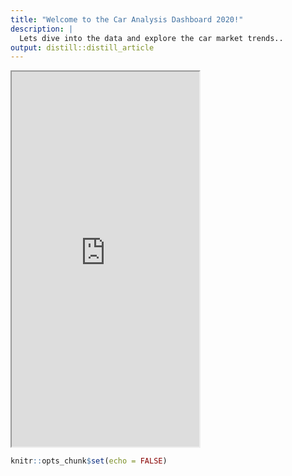 ```yaml
---
title: "Welcome to the Car Analysis Dashboard 2020!"
description: |
  Lets dive into the data and explore the car market trends..
output: distill::distill_article
---
```


<iframe src="https://mgallegos.shinyapps.io/SeverineandMarissa/" class="l-screen-inset shaded" height="600px"></iframe>


```r
knitr::opts_chunk$set(echo = FALSE)
```